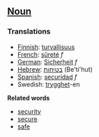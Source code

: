 ==[[Noun]]==

===Translations===

*[[Finnish]]: [[turvallisuus]]
*[[French]]: [[sûreté]] ''f''
*[[German]]: [[Sicherheit]] ''f''
*[[Hebrew]]: [[בטיחות]] (Be'ti'hut)
*[[Spanish]]: [[securidad]] ''f''
*Swedish: [[trygghet]]-en

'''Related words'''
*[[security]] 
*[[secure]] 
*[[safe]]
